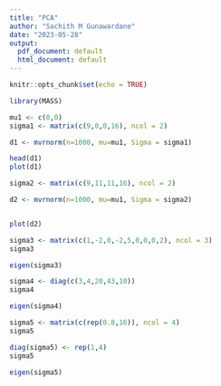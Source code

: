 ```yaml
---
title: "PCA"
author: "Sachith M Gunawardane"
date: "2023-05-28"
output:
  pdf_document: default
  html_document: default
---
```


```r
knitr::opts_chunk$set(echo = TRUE)
```
```r
library(MASS)
```


```r
mu1 <- c(0,0)
sigma1 <- matrix(c(9,0,0,16), ncol = 2)

d1 <- mvrnorm(n=1000, mu=mu1, Sigma = sigma1)

head(d1)
plot(d1)
```

```r
sigma2 <- matrix(c(9,11,11,16), ncol = 2)

d2 <- mvrnorm(n=1000, mu=mu1, Sigma = sigma2)


plot(d2)
```

```r
sigma3 <- matrix(c(1,-2,0,-2,5,0,0,0,2), ncol = 3)
sigma3
```

```r
eigen(sigma3)
```
```r
sigma4 <- diag(c(3,4,20,43,10))
sigma4
```
```r
eigen(sigma4)
```
```r
sigma5 <- matrix(c(rep(0.8,16)), ncol = 4)
sigma5
```

```r
diag(sigma5) <- rep(1,4)
sigma5
```

```r
eigen(sigma5)
```

